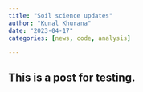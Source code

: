 ```yaml
---
title: "Soil science updates"
author: "Kunal Khurana"
date: "2023-04-17"
categories: [news, code, analysis]

---
```


This is a post for testing.
-